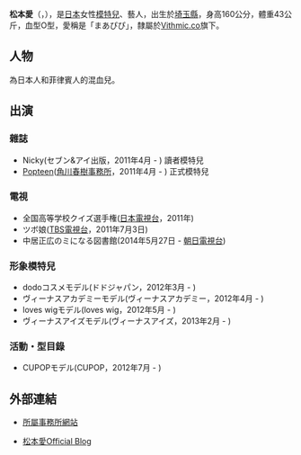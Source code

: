{{noteTA
|G1=JP Show
}}
{{藝人
| 姓名 = 松本愛
| 類型 = 模特兒
| 相片 =
| 原名 = {{lang|ja|松本 愛<br/>（まつもと あい）}}
| 羅馬拼音 = Matsumoto Ai
| 國籍 = {{JPN}}
| 出生日期 = {{birth_date_and_age|1994|4|5}}
| 出生地點 = 日本[[埼玉縣|埼玉縣]]
| 身高 = 
| 血型 = 
| 職業 = [[模特兒|模特兒]]
| 活躍年代 = 
| 代表作 = 
| 出道作 = 
| 經紀公司 = [[Vithmic_Co.|Vithmic Co.]]
}}

'''松本愛'''（{{jpn|j=松本 愛|hg=まつもと あい}}，{{bd|1994年|4月5日|catIdx=Matsumoto Ai}}），是[[日本|日本]]女性[[模特兒|模特兒]]、藝人，出生於[[埼玉縣|埼玉縣]]，身高160公分，體重43公斤，血型O型，愛稱是「まあぴぴ」，隸屬於[[Vithmic.co|Vithmic.co]]旗下。

== 人物 ==
為日本人和菲律賓人的混血兒。

== 出演 ==
=== 雜誌 ===
* Nicky(セブン&アイ出版，2011年4月 - ) 讀者模特兒
* [[Popteen|Popteen]]([[角川春樹事務所|角川春樹事務所]]，2011年4月 - ) 正式模特兒

=== 電視 ===
* 全国高等学校クイズ選手権([[日本電視台|日本電視台]]，2011年)
* ツボ娘([[TBS電視台|TBS電視台]]，2011年7月3日)
* 中居正広のミになる図書館(2014年5月27日 - [[朝日電視台|朝日電視台]])

=== 形象模特兒 ===
* dodoコスメモデル(ドドジャパン，2012年3月 - )
* ヴィーナスアカデミーモデル(ヴィーナスアカデミー，2012年4月 - )
* loves wigモデル(loves wig，2012年5月 - )
* ヴィーナスアイズモデル(ヴィーナスアイズ，2013年2月 - )

=== 活動・型目錄 ===
* CUPOPモデル(CUPOP，2012年7月 - )

== 外部連結 ==
* {{ja}} [http://casting.jp/model_talent/matsumoto_ai/index.html 所屬事務所網站] {{Wayback|url=http://casting.jp/model_talent/matsumoto_ai/index.html |date=20140110203813 }}
* {{ja}} [http://ameblo.jp/matsumoto-ai/ 松本愛Official Blog] {{Wayback|url=http://ameblo.jp/matsumoto-ai/ |date=20200811040352 }}
